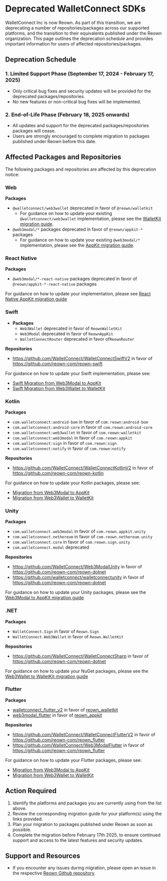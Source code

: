 # Deprecated WalletConnect SDKs

WalletConnect Inc is now Reown. As part of this transition, we are deprecating a number of repositories/packages
across our supported platforms, and the transition to their equivalents published under the Reown organization.
This page outlines the deprecation schedule and provides important information for users of affected repositories/packages.

## Deprecation Schedule

### 1. Limited Support Phase (September 17, 2024 - February 17, 2025)

- Only critical bug fixes and security updates will be provided for the deprecated packages/repositories.
- No new features or non-critical bug fixes will be implemented.

### 2. End-of-Life Phase (February 18, 2025 onwards)

- All updates and support for the deprecated packages/repositories packages will cease.
- Users are strongly encouraged to complete migration to packages published under Reown before this date.

## Affected Packages and Repositories

The following packages and repositories are affected by this deprecation notice:

### Web

**Packages**

- `@walletconnect/web3wallet` deprecated in favor of `@reown/walletkit`
  - For guidance on how to update your existing `@walletconnect/web3wallet` implementation, please see the [WalletKit migration guide](/walletkit/upgrade/from-web3wallet-web).
- `@web3modal/*` packages deprecated in favor of `@reown/appkit-*` packages
  - For guidance on how to update your existing `@web3modal/*` implementation, please see the [AppKit migration guide](/appkit/upgrade/to-reown-appkit-web).

### React Native

**Packages**

- `@web3modal/*-react-native` packages deprecated in favor of `@reown/appkit-*-react-native` packages

For guidance on how to update your implementation, please see [React Native AppKit migration guide](/appkit/upgrade/from-web3modal-react-native)

### Swift

- **Packages**
  - `Web3Wallet` deprecated in favor of `ReownWalletKit`
  - `Web3Modal` deprecated in favor of `ReownAppKit`
  - `WalletConnectRouter` deprecated in favor of`ReownRouter`

**Repositories**

- https://github.com/WalletConnect/WalletConnectSwiftV2 in favor of https://github.com/reown-com/reown-swift

For guidance on how to update your Swift implementation, please see:

- [Swift Migration from Web3Modal to AppKit](/appkit/upgrade/from-web3modal-ios)
- [Swift Migration from Web3Wallet to WalletKit](/walletkit/upgrade/from-web3wallet-ios)

### Kotlin

**Packages**

- `com.walletconnect:android-bom` in favor of `com.reown:android-bom`
- `com.walletconnect:android-core` in favor of `com.reown:android-core`
- `com.walletconnect:web3wallet` in favor of `com.reown:walletkit`
- `com.walletconnect:web3modal` in favor of `com.reown:appkit`
- `com.walletconnect:sign` in favor of `com.reown:sign`
- `com.walletconnect:notify` in favor of `com.reown:notify`

**Repositories**

- https://github.com/WalletConnect/WalletConnectKotlinV2 in favor of https://github.com/reown-com/reown-kotlin

For guidance on how to update your Kotlin packages, please see:

- [Migration from Web3Modal to AppKit](/appkit/upgrade/from-web3modal-android)
- [Migration from Web3Wallet to WalletKit](/walletkit/upgrade/from-web3wallet-android)

### Unity

**Packages**

- `com.walletconnect.web3modal` in favor of `com.reown.appkit.unity`
- `com.walletconnect.nethereum` in favor of `com.reown.nethereum.unity`
- `com.walletconnect.core` in favor of `com.reown.sign.unity`
- `com.walletconnect.modal` deprecated

**Repositories**

- https://github.com/WalletConnect/Web3ModalUnity in favor of https://github.com/reown-com/reown-dotnet
- https://github.com/walletconnect/walletconnectunity in favor of https://github.com/reown-com/reown-dotnet

For guidance on how to update your Unity packages, please see the [Web3Modal to AppKit migration guide](/appkit/upgrade/from-web3modal-unity)

### .NET

**Packages**

- `WalletConnect.Sign` in favor of `Reown.Sign`
- `WalletConnect.Web3Wallet` in favor of `Reown.WalletKit`

**Repositories**

- https://github.com/WalletConnect/WalletConnectSharp in favor of https://github.com/reown-com/reown-dotnet

For guidance on how to update your NuGet packages, please see the [Web3Wallet to WalletKit migration guide](/walletkit/upgrade/from-web3wallet-unity)

### Flutter

**Packages**

- [walletconnect_flutter_v2](https://pub.dev/packages/walletconnect_flutter_v2) in favor of [reown_walletkit](https://pub.dev/packages/reown_walletkit)
- [web3modal_flutter](https://pub.dev/packages/walletconnect_flutter_v2) in favor of [reown_appkit](https://pub.dev/packages/reown_appkit)

**Repositories**

- https://github.com/WalletConnect/WalletConnectFlutterV2 in favor of https://github.com/reown-com/reown_flutter
- https://github.com/WalletConnect/Web3ModalFlutter in favor of https://github.com/reown-com/reown_flutter

For guidance on how to update your Flutter packages, please see:

- [Migration from Web3Modal to AppKit](/appkit/upgrade/from-web3modal-flutter)
- [Migration from Web3Wallet to WalletKit](/walletkit/upgrade/from-web3wallet-flutter)

## Action Required

1. Identify the platforms and packages you are currently using from the list above.
2. Review the corresponding migration guide for your platform(s) using the links provided.
3. Plan your migration to packages published under Reown as soon as possible.
4. Complete the migration before February 17th 2025, to ensure continued support and access to the latest features and security updates.

## Support and Resources

- If you encounter any issues during migration, please open an issue in the respective [Reown Github repository](https://github.com/reown-com).
